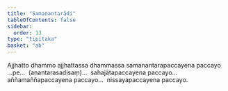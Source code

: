 ```yaml
---
title: "Samanantarādi"
tableOfContents: false
sidebar:
  order: 13
type: "tipitaka"
basket: "ab"
---
```



<DynamicBreadcrumb />

<Division number="33">

<Paragraph number="2823">
Ajjhatto dhammo ajjhattassa dhammassa samanantarapaccayena paccayo …pe…  (anantarasadisaṃ)…  sahajātapaccayena paccayo…  aññamaññapaccayena paccayo…  nissayapaccayena paccayo.
</Paragraph>
</Division>